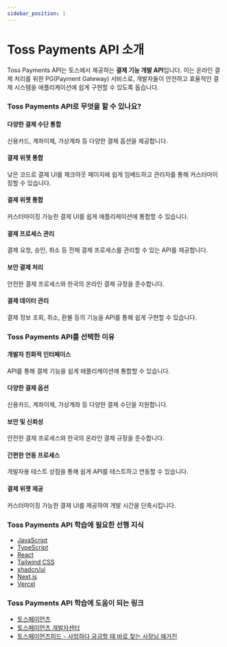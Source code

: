```yaml
---
sidebar_position: 1
---
```


# Toss Payments API 소개

Toss Payments API는 토스에서 제공하는 **결제 기능 개발 API**입니다. 이는 온라인 결제 처리를 위한 PG(Payment Gateway) 서비스로, 개발자들이 안전하고 효율적인 결제 시스템을 애플리케이션에 쉽게 구현할 수 있도록 돕습니다.

### Toss Payments API로 무엇을 할 수 있나요?

#### 다양한 결제 수단 통합

신용카드, 계좌이체, 가상계좌 등 다양한 결제 옵션을 제공합니다.

#### 결제 위젯 통합

낮은 코드로 결제 UI를 체크아웃 페이지에 쉽게 임베드하고 관리자를 통해 커스터마이징할 수 있습니다.

#### 결제 위젯 통합

커스터마이징 가능한 결제 UI를 쉽게 애플리케이션에 통합할 수 있습니다.

#### 결제 프로세스 관리

결제 요청, 승인, 취소 등 전체 결제 프로세스를 관리할 수 있는 API를 제공합니다.

#### 보안 결제 처리

안전한 결제 프로세스와 한국의 온라인 결제 규정을 준수합니다.

#### 결제 데이터 관리

결제 정보 조회, 취소, 환불 등의 기능을 API를 통해 쉽게 구현할 수 있습니다.

### Toss Payments API를 선택한 이유

#### 개발자 친화적 인터페이스

API를 통해 결제 기능을 쉽게 애플리케이션에 통합할 수 있습니다.

#### 다양한 결제 옵션

신용카드, 계좌이체, 가상계좌 등 다양한 결제 수단을 지원합니다.

#### 보안 및 신뢰성

안전한 결제 프로세스와 한국의 온라인 결제 규정을 준수합니다.

#### 간편한 연동 프로세스

개발자용 테스트 상점을 통해 쉽게 API를 테스트하고 연동할 수 있습니다.

#### 결제 위젯 제공

커스터마이징 가능한 결제 UI를 제공하여 개발 시간을 단축시킵니다.

### Toss Payments API 학습에 필요한 선행 지식

- [JavaScript](../javascript)
- [TypeScript](../typescript)
- [React](../react)
- [Tailwind CSS](../tailwindcss)
- [shadcn/ui](../shadcn-ui)
- [Next.js](../nextjs)
- [Vercel](../vercel)

### Toss Payments API 학습에 도움이 되는 링크

- [토스페이먼츠](https://www.tosspayments.com/)
- [토스페이먼츠 개발자센터](https://developers.tosspayments.com/)
- [토스페이먼츠피드 - 사업하다 궁금할 때 바로 찾는 사장님 매거진](https://www.tosspayments.com/blog)
